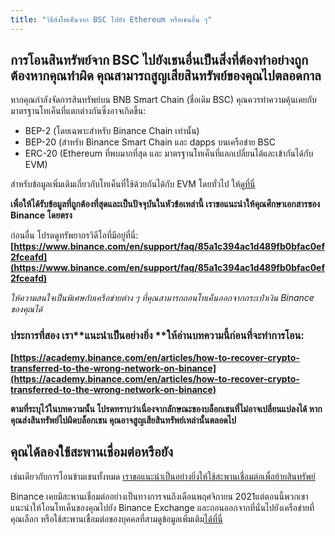 ```yaml
---
title: "วิธีส่งโทเค็นจาก BSC ไปยัง Ethereum หรือเชนอื่น ๆ"
---
```


## การโอนสินทรัพย์จาก BSC ไปยังเชนอื่นเป็นสิ่งที่ต้องทำอย่างถูกต้องหากคุณทำผิด คุณสามารถ**สูญเสียสินทรัพย์ของคุณไปตลอดกาล**

หากคุณกำลังจัดการสินทรัพย์บน BNB Smart Chain (ชื่อเดิม BSC) คุณควรทำความคุ้นเคยกับมาตรฐานโทเค็นที่แตกต่างกันซึ่งอาจเกิดขึ้น:

- BEP-2 (โดยเฉพาะสำหรับ Binance Chain เท่านั้น)
- BEP-20 (สำหรับ Binance Smart Chain และ dapps บนเครือข่าย BSC
- ERC-20 (Ethereum ที่พบมากที่สุด และ มาตรฐานโทเค็นที่แลกเปลี่ยนได้และเข้ากันได้กับ EVM)

สำหรับข้อมูลเพิ่มเติมเกี่ยวกับโทเค็นที่ใช้ด้วยกันได้กับ EVM โดยทั่วไป ให้[ดูที่นี่](/managing-my-tokens/user-guide-tokens)

**เพื่อให้ได้รับข้อมูลที่ถูกต้องที่สุดและเป็นปัจจุบันในหัวข้อเหล่านี้ เราขอแนะนำให้คุณศึกษาเอกสารของ Binance โดยตรง**

ก่อนอื่น โปรดดูทรัพยากรวิดีโอที่มีอยู่ที่นี่: **[https://www.binance.com/en/support/faq/85a1c394ac1d489fb0bfac0ef2fceafd](https://www.binance.com/en/support/faq/85a1c394ac1d489fb0bfac0ef2fceafd)**

_ให้ความสนใจเป็นพิเศษกับเครือข่ายต่าง ๆ ที่คุณสามารถถอนโทเค็นออกจากกระเป๋าเงิน Binance ของคุณได้_

### ประการที่สอง เรา**แนะนำเป็นอย่างยิ่ง **ให้อ่านบทความนี้ก่อนที่จะทำการโอน:

**[https://academy.binance.com/en/articles/how-to-recover-crypto-transferred-to-the-wrong-network-on-binance](https://academy.binance.com/en/articles/how-to-recover-crypto-transferred-to-the-wrong-network-on-binance)**

**ตามที่ระบุไว้ในบทความนั้น โปรดทราบว่าเนื่องจากลักษณะของบล็อกเชนที่ไม่อาจเปลี่ยนแปลงได้ หากคุณส่งสินทรัพย์ไปผิดบล็อกเชน คุณอาจสูญเสียสินทรัพย์เหล่านั้นตลอดไป**

## คุณได้ลองใช้สะพานเชื่อมต่อหรือยัง

เช่นเดียวกับการโอนข้ามเชนทั้งหมด [เราขอแนะนำเป็นอย่างยิ่งให้ใช้สะพานเชื่อมต่อเพื่อย้ายสินทรัพย์](/networks-and-sidechains/field-guide-to-bridges)

Binance เคยมีสะพานเชื่อมต่ออย่างเป็นทางการจนถึงเดือนพฤศจิกายน 2021แต่ตอนนี้พวกเขาแนะนำให้โอนโทเค็นของคุณไปยัง Binance Exchange และถอนออกจากที่นั่นไปยังเครือข่ายที่คุณเลือก หรือใช้สะพานเชื่อมต่อของบุคคลที่สามดูข้อมูลเพิ่มเติม[ได้ที่นี่](https://www.binance.org/en/bridge)
